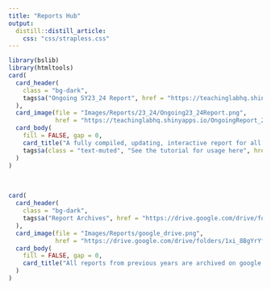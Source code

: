 ```yaml
---
title: "Reports Hub"
output:
  distill::distill_article:
    css: "css/strapless.css"
---
```


```r
library(bslib)
library(htmltools)
card(
  card_header(
    class = "bg-dark",
    tags$a("Ongoing SY23_24 Report", href = "https://teachinglabhq.shinyapps.io/OngoingReport_23_24/", style = "font-weight:bold;")
  ),
  card_image(file = "Images/Reports/23_24/Ongoing23_24Report.png",
             href = "https://teachinglabhq.shinyapps.io/OngoingReport_23_24/"),
  card_body(
    fill = FALSE, gap = 0,
    card_title("A fully compiled, updating, interactive report for all L&R data representing each part of the Guskey Framework", style = "font-size:larger;"),
    tags$a(class = "text-muted", "See the tutorial for usage here", href = "https://www.youtube.com/")
  )
)
```

<br>

```r
card(
  card_header(
    class = "bg-dark",
    tags$a("Report Archives", href = "https://drive.google.com/drive/folders/1xi_8BgYrYfdVgSSMDF_exQo9AFCs92s5", style = "font-weight:bold;")
  ),
  card_image(file = "Images/Reports/google_drive.png",
             href = "https://drive.google.com/drive/folders/1xi_8BgYrYfdVgSSMDF_exQo9AFCs92s5"),
  card_body(
    fill = FALSE, gap = 0,
    card_title("All reports from previous years are archived on google drive, please download and launch in your web browswer to view.")
  )
)
```



<!-- # Reports Indices -->

<!-- ```{r echo = F, layout = "l-page"} -->
<!-- report_galleries <- tibble::tibble( -->
<!--   location = c("SY23-24 Report (Ongoing and updating with current data)", -->
<!--                "End of Year Reports 2022-2023", -->
<!--                "Ongoing Partner Reports", -->
<!--                "Mid-Year Reports 2022-2023", -->
<!--                "End of Year Contact Lead Reports 2021-2022", -->
<!--                "End of Year Reports 2021-2022", -->
<!--                "ANA Reports 2021-2022", -->
<!--                "Mid-Year Reports 2021-2022"#, -->
<!--                #"Mississippi Reports", -->
<!--                #"End of Year Reports 2020-2021" -->
<!--                ), -->
<!--   long_name = location, -->
<!--   image_url = c(here::here("Images/Reports/23_24/Ongoing23_24Report.png"), -->
<!--                 here::here("Images/Reports/2022-2023/MidYear/final_report_all_sites.png"), -->
<!--                 here::here("Images/Reports/2022-2023/MidYear/final_report_all_sites.png"), -->
<!--                 here::here("Images/Reports/2022-2023/MidYear/final_report_all_sites.png"), -->
<!--                 here::here("Images/Reports/ContactLeads2122/EndofYearContactLeadSurvey.png"), -->
<!--                 here::here("Images/Reports/2021-2022/final_report_all_partners.png"), -->
<!--                 here::here("Images/Reports/ANA_21_22/may_report_nyc_district_27__ps_104_ny.png"), -->
<!--                 here::here("Images/Reports/Midyear/2021-2022-tl-report_All Partners.png")#, -->
<!--                 # here::here("Images/Reports/Mississippi/April/Mississippi_reports_april.png"), -->
<!--                 # here::here("Images/Reports/2020-2021/mid_year_report.png") -->
<!--                 ), -->
<!--   link = c("https://teachinglabhq.shinyapps.io/OngoingReport_23_24/", -->
<!--            "end_year_reports_22_23.html", -->
<!--            "ongoing_partner_reports.html", -->
<!--            "mid_year_reports_22_23.html", -->
<!--            "end_of_year_contact_leads_21_22.html", -->
<!--            "end_of_year_21_22.html", -->
<!--            "ana_reports_21_22.html", -->
<!--            "mid_year_reports_21_22.html"#, -->
<!--            # "mississippi_reports.html", -->
<!--            # "end_of_year_20_21.html" -->
<!--            ) -->
<!-- ) -->

<!-- report_galleries |> -->
<!--   cards( -->
<!--     title = "Reports", -->
<!--     footer = long_name, -->
<!--     link = link, -->
<!--     image = image_url, -->
<!--     width = 2, -->
<!--     layout = "label-below", -->
<!--     spacing = 3 -->
<!--   ) -->
<!-- ``` -->

